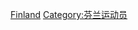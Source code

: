 {{Commonscat|Formula One drivers from Finland}}

[[Category:各國一級方程式車手|Finland]]
[[Category:芬兰运动员|Category:芬兰运动员]]